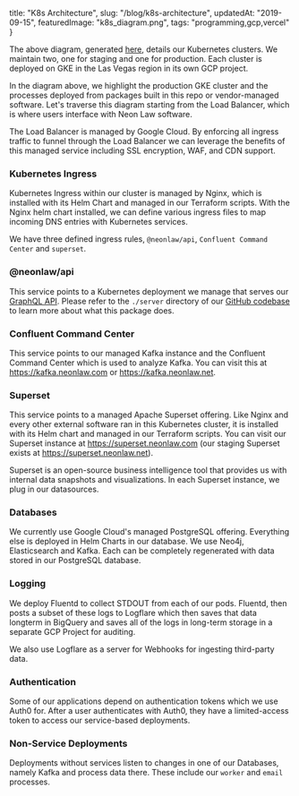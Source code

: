   title: "K8s Architecture",
  slug: "/blog/k8s-architecture",
  updatedAt: "2019-09-15",
  featuredImage: "k8s_diagram.png",
  tags: "programming,gcp,vercel"
}

The above diagram, generated
[here](https://github.com/NeonLaw/codebase/blob/main/diagrams/neon_diagrams/k8s_diagram.py),
details our Kubernetes clusters. We maintain two, one for staging and one for
production. Each cluster is deployed on GKE in the Las Vegas region in its own
GCP project.

In the diagram above, we highlight the production GKE cluster and the processes
deployed from packages built in this repo or vendor-managed software. Let's
traverse this diagram starting from the Load Balancer, which is where users
interface with Neon Law software.

The Load Balancer is managed by Google Cloud. By enforcing all ingress traffic
to funnel through the Load Balancer we can leverage the benefits of this managed
service including SSL encryption, WAF, and CDN support.

### Kubernetes Ingress
Kubernetes Ingress within our cluster is managed by Nginx, which is installed
with its Helm Chart and managed in our Terraform scripts. With the Nginx helm
chart installed, we can define various ingress files to map incoming DNS entries
with Kubernetes services.

We have three defined ingress rules, `@neonlaw/api`, `Confluent Command Center`
and `superset`.

### @neonlaw/api
This service points to a Kubernetes deployment we manage that serves our
[GraphQL API](https://api.neonlaw.com/graphiql). Please refer to the `./server`
directory of our [GitHub codebase](https://github.com/neonlaw/codebase) to learn
more about what this package does.

### Confluent Command Center
This service points to our managed Kafka instance and the Confluent Command
Center which is used to analyze Kafka. You can visit this at
https://kafka.neonlaw.com or https://kafka.neonlaw.net.

### Superset
This service points to a managed Apache Superset offering. Like Nginx and every
other external software ran in this Kubernetes cluster, it is installed with its
Helm chart and managed in our Terraform scripts. You can visit our Superset
instance at https://superset.neonlaw.com (our staging Superset exists at
https://superset.neonlaw.net).

Superset is an open-source business intelligence tool that provides us with
internal data snapshots and visualizations. In each Superset instance, we plug
in our datasources.

### Databases
We currently use Google Cloud's managed PostgreSQL offering. Everything else is
deployed in Helm Charts in our database. We use Neo4j, Elasticsearch and Kafka.
Each can be completely regenerated with data stored in our PostgreSQL database.

### Logging
We deploy Fluentd to collect STDOUT from each of our pods. Fluentd, then posts a
subset of these logs to Logflare which then saves that data longterm in
BigQuery and saves all of the logs in long-term storage in a separate GCP
Project for auditing.

We also use Logflare as a server for Webhooks for ingesting third-party data.

### Authentication
Some of our applications depend on authentication tokens which we use Auth0 for.
After a user authenticates with Auth0, they have a limited-access token to
access our service-based deployments.

### Non-Service Deployments

Deployments without services listen to changes in one of our Databases, namely
Kafka and process data there. These include our `worker` and `email` processes.
